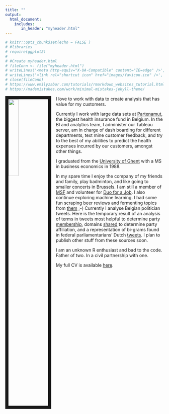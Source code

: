 ```yaml
---
title: ""
output:
  html_document:
    includes:
       in_header: "myheader.html"
---
```


```r
# knitr::opts_chunk$set(echo = FALSE )
# #libraries
# require(ggplot2)
# 
# #Create myheader.html
# fileConn <- file("myheader.html")
# writeLines('<meta http-equiv="X-UA-Compatible" content="IE=edge" />', fileConn)
# writeLines('<link rel="shortcut icon" href="images/favicon.ico" />', fileConn)
# close(fileConn)
# https://www.emilyzabor.com/tutorials/rmarkdown_websites_tutorial.html
# https://mademistakes.com/work/minimal-mistakes-jekyll-theme/

```



<link rel="stylesheet" href="styles.css" type="text/css">


<img src="images/me.jpg" style="width:25%; border:10px solid; margin-right: 15px" align="left">


I love to work with data to create analysis that has value for my customers.

Currently I work with large data sets at [Partenamut](https://www.partenamut.be),  the biggest health insurance fund in Belgium. In the BI and analytics team, I administer our Tableau server, am in charge of dash boarding for different departments, text mine customer feedback, and try to the best of my abilities to predict the health expenses incurred by our customers, amongst other things.

I graduated from the [University of Ghent](https://www.ugent.be/eb/en) with a MS in business economics in 1988.


In my spare time I enjoy the company of my friends and family, play badminton, and like going to smaller concerts in Brussels. I am still a member of [MSF](https://www.msf-azg.be/fr/) and volunteer for [Duo for a Job](https://www.duoforajob.be/en/home/). I also continue exploring machine learning. I had some fun scraping beer reviews and fermenting topics from [them](https://madcap1090.github.io/docs/ldavis/index.html) ;-) Currently I analyse Belgian politician tweets. Here is the temporary result of an analysis of terms in tweets most helpful to determine party [membership](http://rpubs.com/madcap/reps-54),  domains [shared](http://rpubs.com/madcap/456029) to determine party affiliation, and a representation of bi-grams found in federal parliamentarians' Dutch [tweets](https://madcap1090.github.io/docs/rep_nets.html). I plan to publish other stuff from these sources soon.

I am an unknown R enthusiast and bad to the code. Father of two. In a civil partnership with one. 

My full CV is available [here](files/Zabor_CV_2017_Q4.pdf).

